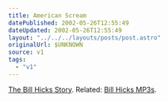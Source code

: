 ```yaml
---
title: American Scream
datePublished: 2002-05-26T12:55:49
dateUpdated: 2002-05-26T12:55:49
layout: "../../../layouts/posts/post.astro"
originalUrl: $UNKNOWN
source: v1
tags:
  - "v1"
---
```


[The Bill Hicks Story][1]. Related: [Bill Hicks MP3s][2].

[1]: http://www.amazon.co.uk/exec/obidos/ASIN/0380803771/ohsky "American Scream: The Bill Hicks Story at amazon.co.uk"
[2]: http://www.billhicks.co.uk/faithinaction/mp3s.html "The Stern-Pope Bill Hicks mp3 library"
